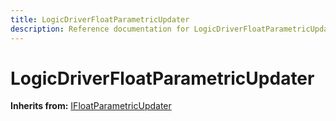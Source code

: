 ```yaml
---
title: LogicDriverFloatParametricUpdater
description: Reference documentation for LogicDriverFloatParametricUpdater meta class
---
```



# LogicDriverFloatParametricUpdater

**Inherits from:** [IFloatParametricUpdater](/classes/ifloatparametricupdater)

<ClassDetails file="/db/classes/LogicDriverFloatParametricUpdater.d78d1fb0de68.json" />
